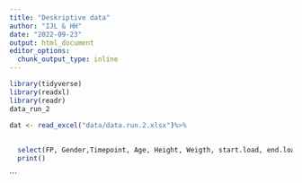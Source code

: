 ```yaml
---
title: "Deskriptive data"
author: "IJL & HH"
date: "2022-09-23"
output: html_document
editor_options: 
  chunk_output_type: inline
---
```


```r

library(tidyverse)
library(readxl)
library(readr)
data_run_2

dat <- read_excel("data/data.run.2.xlsx")%>% 
  
  
  select(FP, Gender,Timepoint, Age, Height, Weigth, start.load, end.load, VO2.max,lac.max, HR.max, RER.max) %>% 
  print()

```


```

